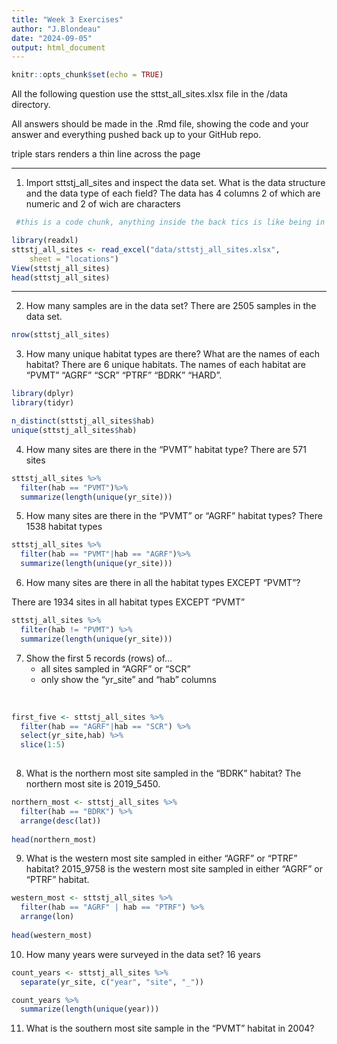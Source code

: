 ```yaml
---
title: "Week 3 Exercises"
author: "J.Blondeau"
date: "2024-09-05"
output: html_document
---
```


```r
knitr::opts_chunk$set(echo = TRUE)
```

All the following question use the sttst_all_sites.xlsx file in the /data directory.

All answers should be made in the .Rmd file, showing the code and your answer and everything pushed back up to your GitHub repo.

triple stars renders a thin line across the page

***
1. Import sttstj_all_sites and inspect the data set.  What is the data structure and the data type of each field?
The data has 4 columns 2 of which are numeric and 2 of wich are characters

```r
 #this is a code chunk, anything inside the back tics is like being in the R console.

library(readxl)
sttstj_all_sites <- read_excel("data/sttstj_all_sites.xlsx", 
    sheet = "locations")
View(sttstj_all_sites)
head(sttstj_all_sites)


```
***

2. How many samples are in the data set? 
There are 2505 samples in the data set.
```r
nrow(sttstj_all_sites)

```

3. How many unique habitat types are there?  What are the names of each habitat?
There are 6 unique habitats. The names of each habitat are "PVMT" "AGRF" "SCR"  "PTRF" "BDRK" "HARD". 
```r
library(dplyr)
library(tidyr)

n_distinct(sttstj_all_sites$hab)
unique(sttstj_all_sites$hab)

```


4. How many sites are there in the "PVMT" habitat type?
There are 571 sites

```r
sttstj_all_sites %>%
  filter(hab == "PVMT")%>%
  summarize(length(unique(yr_site)))

```

5. How many sites are there in the "PVMT" or "AGRF" habitat types?
There 1538 habitat types

```r
sttstj_all_sites %>%
  filter(hab == "PVMT"|hab == "AGRF")%>%
  summarize(length(unique(yr_site)))

```
6. How many sites are there in all the habitat types EXCEPT "PVMT"?

There are 1934 sites in all habitat types EXCEPT "PVMT"

```r
sttstj_all_sites %>%
  filter(hab != "PVMT") %>%
  summarize(length(unique(yr_site)))

```

7. Show the first 5 records (rows) of...
    - all sites sampled in "AGRF" or "SCR"
    - only show the "yr_site" and "hab" columns
    
<!-- extra line break -->
<br>

```r
first_five <- sttstj_all_sites %>%
  filter(hab == "AGRF"|hab == "SCR") %>%
  select(yr_site,hab) %>%
  slice(1:5)
  
```

8. What is the northern most site sampled in the "BDRK" habitat?
The northern most site is 2019_5450.
```r
northern_most <- sttstj_all_sites %>%
  filter(hab == "BDRK") %>%
  arrange(desc(lat))
  
head(northern_most)
```

9. What is the western most site sampled in either "AGRF" or "PTRF" habitat?
2015_9758 is the western most site sampled in either "AGRF" or "PTRF" habitat.
```r
western_most <- sttstj_all_sites %>%
  filter(hab == "AGRF" | hab == "PTRF") %>%
  arrange(lon)
  
head(western_most)
```
10. How many years were surveyed in the data set?
  16 years
```r

count_years <- sttstj_all_sites %>%
  separate(yr_site, c("year", "site", "_"))

count_years %>% 
  summarize(length(unique(year)))

```
11. What is the southern most site sample in the "PVMT" habitat in 2004?



